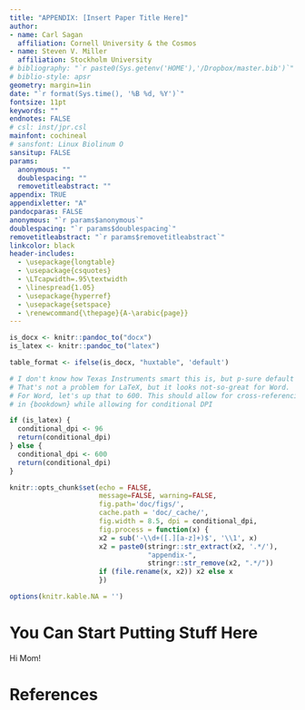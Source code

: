 ```yaml
---
title: "APPENDIX: [Insert Paper Title Here]"
author:
- name: Carl Sagan
  affiliation: Cornell University & the Cosmos
- name: Steven V. Miller
  affiliation: Stockholm University
# bibliography: "`r paste0(Sys.getenv('HOME'),'/Dropbox/master.bib')`"
# biblio-style: apsr
geometry: margin=1in
date: "`r format(Sys.time(), '%B %d, %Y')`"
fontsize: 11pt
keywords: ""
endnotes: FALSE
# csl: inst/jpr.csl
mainfont: cochineal
# sansfont: Linux Biolinum O
sansitup: FALSE
params:
  anonymous: ""
  doublespacing: ""
  removetitleabstract: ""
appendix: TRUE
appendixletter: "A"
pandocparas: FALSE
anonymous: "`r params$anonymous`"
doublespacing: "`r params$doublespacing`"
removetitleabstract: "`r params$removetitleabstract`"
linkcolor: black
header-includes:
  - \usepackage{longtable}
  - \usepackage{csquotes}
  - \LTcapwidth=.95\textwidth
  - \linespread{1.05}
  - \usepackage{hyperref}
  - \usepackage{setspace}
  - \renewcommand{\thepage}{A-\arabic{page}}
---
```


```r
is_docx <- knitr::pandoc_to("docx")
is_latex <- knitr::pandoc_to("latex")

table_format <- ifelse(is_docx, "huxtable", 'default')

# I don't know how Texas Instruments smart this is, but p-sure default DPI is 96.
# That's not a problem for LaTeX, but it looks not-so-great for Word.
# For Word, let's up that to 600. This should allow for cross-referencing 
# in {bookdown} while allowing for conditional DPI

if (is_latex) {
  conditional_dpi <- 96
  return(conditional_dpi)
} else {
  conditional_dpi <- 600
  return(conditional_dpi)
} 

knitr::opts_chunk$set(echo = FALSE,
                      message=FALSE, warning=FALSE,
                      fig.path='doc/figs/',
                      cache.path = 'doc/_cache/',
                      fig.width = 8.5, dpi = conditional_dpi,
                      fig.process = function(x) {
                      x2 = sub('-\\d+([.][a-z]+)$', '\\1', x)
                      x2 = paste0(stringr::str_extract(x2, '.*/'), 
                                  "appendix-", 
                                  stringr::str_remove(x2, ".*/"))
                      if (file.rename(x, x2)) x2 else x
                      })

options(knitr.kable.NA = '')
```

\tableofcontents
\newpage


# You Can Start Putting Stuff Here

Hi Mom!

# References

\setlength{\parskip}{6pt}
